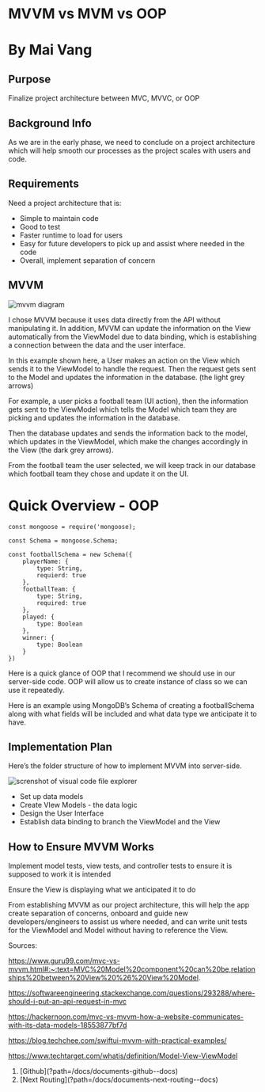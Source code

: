 
# MVVM vs MVM vs OOP

# By Mai Vang

## Purpose

Finalize project architecture between MVC, MVVC, or OOP

## Background Info

As we are in the early phase, we need to conclude on a project architecture which will help smooth our processes as the project scales with users and code.

## Requirements

Need a project architecture that is:

- Simple to maintain code
- Good to test
- Faster runtime to load for users
- Easy for future developers to pick up and assist where needed in the code
- Overall, implement separation of concern

## MVVM

![mvvm diagram](static/media/public/assets/storybook/mvvm.png)

I chose MVVM because it uses data directly from the API without manipulating it. In addition, MVVM can update the information on the View automatically from the ViewModel due to data binding, which is establishing a connection between the data and the user interface.

In this example shown here, a User makes an action on the View which sends it to the ViewModel to handle the request. Then the request gets sent to the Model and updates the information in the database. (the light grey arrows)

For example, a user picks a football team (UI action), then the information gets sent to the ViewModel which tells the Model which team they are picking and updates the information in the database.

Then the database updates and sends the information back to the model, which updates in the ViewModel, which make the changes accordingly in the View (the dark grey arrows).

From the football team the user selected, we will keep track in our database which football team they chose and update it on the UI.

# Quick Overview - OOP

```
const mongoose = require('mongoose);

const Schema = mongoose.Schema;

const footballSchema = new Schema({
    playerName: {
        type: String,
        requierd: true
    },
    footballTeam: {
        type: String,
        required: true
    },
    played: {
        type: Boolean
    },
    winner: {
        type: Boolean
    }
})
```

Here is a quick glance of OOP that I recommend we should use in our server-side code. OOP will allow us to create instance of class so we can use it repeatedly.

Here is an example using MongoDB’s Schema of creating a footballSchema along with what fields will be included and what data type we anticipate it to have.

## Implementation Plan

Here’s the folder structure of how to implement MVVM into server-side.

![screnshot of visual code file explorer](static/media/public/assets/storybook/vsExplorer.png)

- Set up data models
- Create VIew Models - the data logic
- Design the User Interface
- Establish data binding to branch the ViewModel
  and the View

## How to Ensure MVVM Works

Implement model tests, view tests, and controller tests to ensure it is supposed to work it is intended

Ensure the View is displaying what we anticipated it to do

From establishing MVVM as our project architecture, this will help the app create separation of concerns, onboard and guide new developers/engineers to assist us where needed, and can write unit tests for the ViewModel and Model without having to reference the View.

Sources:

https://www.guru99.com/mvc-vs-mvvm.html#:~:text=MVC%20Model%20component%20can%20be,relationships%20between%20View%20%26%20View%20Model.

https://softwareengineering.stackexchange.com/questions/293288/where-should-i-put-an-api-request-in-mvc

https://hackernoon.com/mvc-vs-mvvm-how-a-website-communicates-with-its-data-models-18553877bf7d

https://blog.techchee.com/swiftui-mvvm-with-practical-examples/

https://www.techtarget.com/whatis/definition/Model-View-ViewModel

<ol className="doc_nav_links">
  <li>[Github](?path=/docs/documents-github--docs)</li>
  <li>[Next Routing](?path=/docs/documents-next-routing--docs)</li>
</ol>
